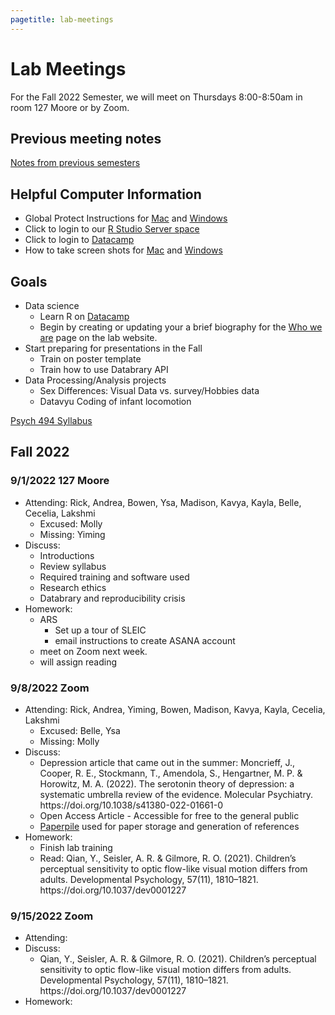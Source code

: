 ```yaml
---
pagetitle: lab-meetings
---
```


# Lab Meetings

For the Fall 2022 Semester, we will meet on Thursdays 8:00-8:50am in room 127 Moore or by Zoom.

## Previous meeting notes

[Notes from previous semesters](lab-meetings-previous.html)

## Helpful Computer Information

- Global Protect Instructions for [Mac](https://ithelp.ssri.psu.edu/penn-state-vpn-mac) and [Windows ](https://ithelp.ssri.psu.edu/penn-state-vpn)
- Click to login to our [R Studio Server space](https://rstudio.tlt.psu.edu/s/e40b8122db8f5ab27456f/)
- Click to login to [Datacamp](https://www.datacamp.com/)
- How to take screen shots for [Mac](https://support.apple.com/en-us/HT201361) and [Windows](https://www.howtogeek.com/226280/how-to-take-screenshots-in-windows-10/)

## Goals
- Data science
    - Learn R on [Datacamp](https://www.datacamp.com/)
    - Begin by creating or updating your a brief biography for the [Who we are](https://gilmore-lab.github.io/who-we-are.html) page on the lab website.
- Start preparing for presentations in the Fall  
    - Train on poster template
    - Train how to use Databrary API
<!-- - Launch new projects -->
<!--     - [Development of Motion Sensitivity Meta-analysis](https://github.com/gilmore-lab/motion-metaanalysis) -->
<!--     - Visuomotor tracking -->
- Data Processing/Analysis projects
    - Sex Differences: Visual Data vs. survey/Hobbies data
    - Datavyu Coding of infant locomotion

[Psych 494 Syllabus](https://https://gilmore-lab.github.io/protocols/psych-494-syllabus.html) 

## Fall 2022

### 9/1/2022 127 Moore

- Attending: Rick, Andrea, Bowen, Ysa, Madison, Kavya, Kayla, Belle, Cecelia, Lakshmi
  - Excused: Molly
  - Missing: Yiming
- Discuss:  
  - Introductions 
  - Review syllabus 
  - Required training and software used 
  - Research ethics
  - Databrary and reproducibility crisis 
- Homework:  
  - ARS 
    - Set up a tour of SLEIC 
    - email instructions to create ASANA account 
  - meet on Zoom next week.
  - will assign reading

### 9/8/2022 Zoom

- Attending: Rick, Andrea, Yiming, Bowen, Madison, Kavya, Kayla, Cecelia, Lakshmi
  - Excused: Belle, Ysa
  - Missing: Molly
- Discuss:
  - Depression article that came out in the summer: Moncrieff, J., Cooper, R. E., Stockmann, T., Amendola, S., Hengartner, M. P. & Horowitz, M. A. (2022). The serotonin theory of depression: a systematic umbrella review of the evidence. Molecular Psychiatry. https://doi.org/10.1038/s41380-022-01661-0
  - Open Access Article - Accessible for free to the general public
  - [Paperpile](https://paperpile.com/) used for paper storage and generation of references
- Homework:
  - Finish lab training
  - Read: Qian, Y., Seisler, A. R. & Gilmore, R. O. (2021). Children’s perceptual sensitivity to optic flow-like visual motion differs from adults. Developmental Psychology, 57(11), 1810–1821. https://doi.org/10.1037/dev0001227
  
### 9/15/2022 Zoom

- Attending:
- Discuss:
  - Qian, Y., Seisler, A. R. & Gilmore, R. O. (2021). Children’s perceptual sensitivity to optic flow-like visual motion differs from adults. Developmental Psychology, 57(11), 1810–1821. https://doi.org/10.1037/dev0001227
- Homework:
  
